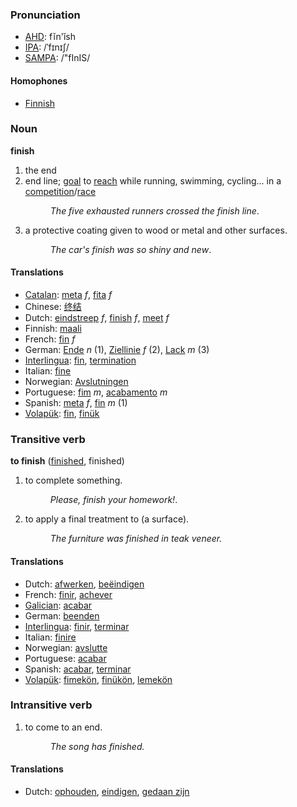 ===Pronunciation===
*[[w:AHD|AHD]]: fĭn'ĭsh
*[[w:IPA|IPA]]: /ˈfɪnɪʃ/
*[[w:SAMPA|SAMPA]]: /"fInIS/
====Homophones====
*[[Finnish]]

=== Noun ===
'''finish'''

# the end
# end line; [[goal]] to [[reach]] while running, swimming, cycling... in a [[competition]]/[[race]]
#:''The five exhausted runners crossed the finish line''.
#a protective coating given to wood or metal and other surfaces.
#:''The car's finish was so shiny and new''.

====Translations====
*[[Catalan]]: [[meta]] ''f'', [[fita]] ''f''
*Chinese: [[终结]]
*Dutch: [[eindstreep]] ''f'', [[finish]] ''f'', [[meet]] ''f''
*Finnish: [[maali]]
*French: [[fin]] ''f''
*German: [[Ende]] ''n'' (1), [[Ziellinie]] ''f'' (2), [[Lack]] ''m'' (3)
*[[Interlingua]]: [[fin]], [[termination]]
*Italian: [[fine]]
*Norwegian: [[Avslutningen]]
*Portuguese: [[fim]] ''m'', [[acabamento]] ''m''
*Spanish: [[meta]] ''f'', [[fin]] ''m'' (1)
*[[Volapük]]: [[fin]], [[finük]]

=== Transitive verb ===
'''to finish''' ([[finished]], finished)

# to complete something.
#:''Please, finish your homework!''.
# to apply a final treatment to (a surface).
#:''The furniture was finished in teak veneer.''

==== Translations ====
*Dutch: [[afwerken]], [[beëindigen]]
*French: [[finir]], [[achever]]
*[[Galician]]: [[acabar]]
*German: [[beenden]]
*[[Interlingua]]: [[finir]], [[terminar]]
*Italian: [[finire]]
*Norwegian: [[avslutte]]
*Portuguese: [[acabar]]
*Spanish: [[acabar]], [[terminar]]
*[[Volapük]]: [[fimekön]], [[finükön]], [[lemekön]]

=== Intransitive verb ===

# to come to an end.
#:''The song has finished.''

==== Translations ====
*Dutch: [[ophouden]], [[eindigen]], [[gedaan zijn]]